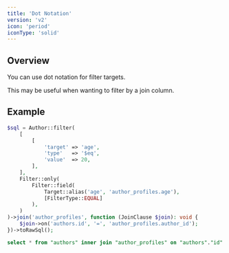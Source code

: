 ```yaml
---
title: 'Dot Notation'
version: 'v2'
icon: 'period'
iconType: 'solid'
---
```


## Overview

You can use dot notation for filter targets.

This may be useful when wanting to filter by a join column.

## Example

```php
$sql = Author::filter(
    [
        [
            'target' => 'age',
            'type'   => '$eq',
            'value'  => 20,
        ],
    ],
    Filter::only(
        Filter::field(
            Target::alias('age', 'author_profiles.age'),
            [FilterType::EQUAL]
        ),
    )
)->join('author_profiles', function (JoinClause $join): void {
    $join->on('authors.id', '=', 'author_profiles.author_id');
})->toRawSql();
```

```sql
select * from "authors" inner join "author_profiles" on "authors"."id" = "author_profiles"."author_id" where "author_profiles"."age" = 20
```